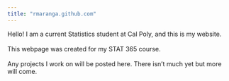 ```yaml
---
title: "rmaranga.github.com"
---
```


Hello! I am a current Statistics student at Cal Poly, and this is my website.\
\
This webpage was created for my STAT 365 course.\
\
Any projects I work on will be posted here. There isn't much yet but more will come.
